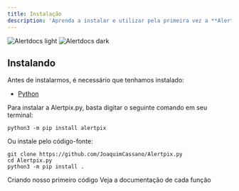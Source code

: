 ```yaml
---
title: Instalação
description: 'Aprenda a instalar e utilizar pela primeira vez a **Alertpix.py**'
---
```


<img
  className="block dark:hidden"
  src="/images/hero-light.svg"
  alt="Alertdocs light"
/>
<img
  className="hidden dark:block"
  src="/images/hero-dark.svg"
  alt="Alertdocs dark"
/>

## Instalando
Antes de instalarmos, é necessário que tenhamos instalado:
- [Python](https://www.python.org/downloads/)

Para instalar a Alertpix.py, basta digitar o seguinte comando em seu terminal:
```
python3 -m pip install alertpix
```

Ou instale pelo código-fonte:
```
git clone https://github.com/JoaquimCassano/Alertpix.py
cd Alertpix.py
python3 -m pip install .
```

<CardGroup cols={2}>
  <Card
    title="Utilizando a Alertpix.py"
    icon="pen-to-square"
    href="/quickstart"
  >
    Criando nosso primeiro código
  </Card>
  <Card
    title="API Reference"
    icon="code"
    href="/api-reference"
  >
    Veja a documentação de cada função
  </Card>
</CardGroup>


